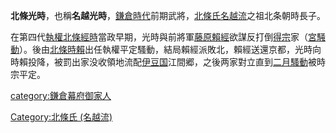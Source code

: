 '''北條光時'''{{BD|？||？}}，也稱'''名越光時'''，[[鎌倉時代|鎌倉時代]]前期武將，[[北條氏名越流|北條氏名越流]]之祖北条朝時長子。

在第四代[[執權|執權]][[北條經時|北條經時]]當政早期，光時與前將軍[[藤原賴經|藤原賴經]]欲謀反打倒[[得宗|得宗]]家（[[宮騒動|宮騒動]]）。後由[[北條時賴|北條時賴]]出任執權平定騷動，結局賴經派敗北，賴經送還京都，光時向時賴投降，被罰出家没收領地流配[[伊豆国|伊豆国]]江間郷，之後两家對立直到[[二月騷動|二月騷動]]被時宗平定。

[[category:鎌倉幕府御家人|category:鎌倉幕府御家人]]
[[Category:北條氏_(名越流)|Category:北條氏 (名越流)]]